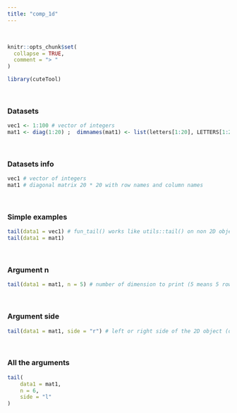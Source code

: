 ---
title: "comp_1d"
---
<br>
```{r, include = FALSE}
knitr::opts_chunk$set(
  collapse = TRUE,
  comment = "> "
)
```

```{r setup}
library(cuteTool)
```
<br>

### Datasets

```{r}
vec1 <- 1:100 # vector of integers
mat1 <- diag(1:20) ;  dimnames(mat1) <- list(letters[1:20], LETTERS[1:20]) # diagonal matrix 20 * 20 with row names and column names
```
<br>

### Datasets info

```{r}
vec1 # vector of integers
mat1 # diagonal matrix 20 * 20 with row names and column names
```
<br>

### Simple examples

```{r}
tail(data1 = vec1) # fun_tail() works like utils::tail() on non 2D objects
tail(data1 = mat1)
```
<br>

### Argument n

```{r}
tail(data1 = mat1, n = 5) # number of dimension to print (5 means 5 rows and columns)
```
<br>

### Argument side
```{r}
tail(data1 = mat1, side = "r") # left or right side of the 2D object (only for matrix, data frame or table)
```
<br>

### All the arguments
```{r}
tail(
    data1 = mat1, 
    n = 6, 
    side = "l"
)
```